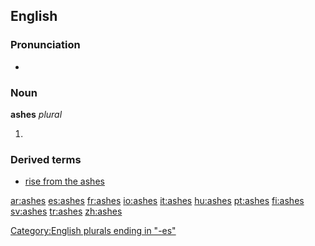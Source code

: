 {{also|Ashes}}
==English==

===Pronunciation===
* {{audio|en-us-ashes.ogg|Audio (US)}}

===Noun===
'''ashes'''  ''plural''

# {{plural of|[[ash]]}}

===Derived terms===
* [[rise from the ashes]]

[[Category:English plurals ending in "-es"]]

[[ar:ashes]]
[[es:ashes]]
[[fr:ashes]]
[[io:ashes]]
[[it:ashes]]
[[hu:ashes]]
[[pt:ashes]]
[[fi:ashes]]
[[sv:ashes]]
[[tr:ashes]]
[[zh:ashes]]